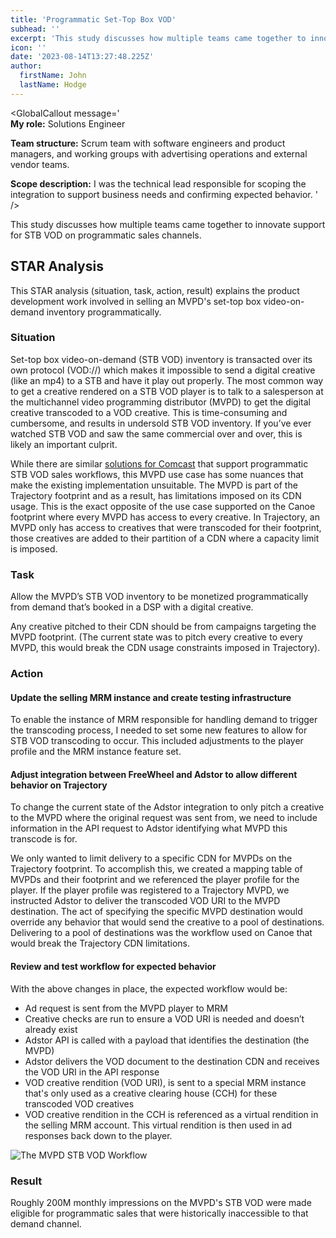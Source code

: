 ```yaml
---
title: 'Programmatic Set-Top Box VOD'
subhead: ''
excerpt: 'This study discusses how multiple teams came together to innovate support for STB VOD on programmatic sales channels.'
icon: ''
date: '2023-08-14T13:27:48.225Z'
author:
  firstName: John
  lastName: Hodge
---
```



<GlobalCallout
  message='  
  **My role:** Solutions Engineer
  
  **Team structure:** Scrum team with software engineers and product managers, and working groups with advertising operations and external vendor teams.
  
  **Scope description:** I was the technical lead responsible for scoping the integration to support business needs and confirming expected behavior.
'
/>

This study discusses how multiple teams came together to innovate support for STB
VOD on programmatic sales channels.

## STAR Analysis

This STAR analysis (situation, task, action, result) explains the product development work involved in selling an MVPD's set-top box video-on-demand inventory programmatically.

### Situation

<GlobalCallout message='Give context about the problem' type='note' />

Set-top box video-on-demand (STB VOD) inventory is transacted over its own protocol (VOD://) which makes it impossible to send a digital creative (like an mp4) to a STB and have it play out properly. The most common way to get a creative rendered on a STB VOD player is to talk to a salesperson at the multichannel video programming distributor (MVPD) to get the digital creative transcoded to a VOD creative. This is time-consuming and cumbersome, and results in undersold STB VOD inventory. If you’ve ever watched STB VOD and saw the same commercial over and over, this is likely an important culprit.

While there are similar [solutions for Comcast](https://www.comcasttechnologysolutions.com/news/comcast-technology-solutions-and-freewheel-partner-bring-programmatic-advertising-demand) that support programmatic STB VOD sales workflows, this MVPD use case has some nuances that make the existing implementation unsuitable. The MVPD is part of the Trajectory footprint and as a result, has limitations imposed on its CDN usage. This is the exact opposite of the use case supported on the Canoe footprint where every MVPD has access to every creative. In Trajectory, an MVPD only has access to creatives that were transcoded for their footprint, those creatives are added to their partition of a CDN where a capacity limit is imposed.

### Task

<GlobalCallout
  message='Describe what we needed to do to solve the problem.'
  type='note'
/>

Allow the MVPD’s STB VOD inventory to be monetized programmatically from demand that’s booked in a DSP with a digital creative.

Any creative pitched to their CDN should be from campaigns targeting the MVPD footprint. (The current state was to pitch every creative to every MVPD, this would break the CDN usage constraints imposed in Trajectory).

### Action

<GlobalCallout message='Explain how we solved the problem' type='note' />

#### Update the selling MRM instance and create testing infrastructure

To enable the instance of MRM responsible for handling demand to trigger the transcoding process, I needed to set some new features to allow for STB VOD transcoding to occur. This included adjustments to the player profile and the MRM instance feature set.

<GlobalCallout
  message='This item touches on pretty specific and proprietary information, so I’m intentionally being a bit vague here.'
  type='note'
/>

#### Adjust integration between FreeWheel and Adstor to allow different behavior on Trajectory

To change the current state of the Adstor integration to only pitch a creative to the MVPD where the original request was sent from, we need to include information in the API request to Adstor identifying what MVPD this transcode is for.

We only wanted to limit delivery to a specific CDN for MVPDs on the Trajectory footprint. To accomplish this, we created a mapping table of MVPDs and their footprint and we referenced the player profile for the player. If the player profile was registered to a Trajectory MVPD, we instructed Adstor to deliver the transcoded VOD URI to the MVPD destination. The act of specifying the specific MVPD destination would override any behavior that would send the creative to a pool of destinations. Delivering to a pool of destinations was the workflow used on Canoe that would break the Trajectory CDN limitations.

#### Review and test workflow for expected behavior

With the above changes in place, the expected workflow would be:

- Ad request is sent from the MVPD player to MRM
- Creative checks are run to ensure a VOD URI is needed and doesn’t already exist
- Adstor API is called with a payload that identifies the destination (the MVPD)
- Adstor delivers the VOD document to the destination CDN and receives the VOD URI in the API response
- VOD creative rendition (VOD URI), is sent to a special MRM instance that's only used as a creative clearing house (CCH) for these transcoded VOD creatives
- VOD creative rendition in the CCH is referenced as a virtual rendition in the selling MRM account. This virtual rendition is then used in ad responses back down to the player.

<GlobalCallout
  message='This workflow is intensely oversimplified and in some cases, I sacrificed precision for brevity and confidentiality. This is a generally accurate representation of the workflow, with several small caveats. If you know this integration inside and out, feel free to roast me in the comments.'
  type='alert'
/>

![The MVPD STB VOD Workflow](/img/stb_vod_workflow.svg)

### Result

<GlobalCallout message='Explain the outcome of the solution' type='note' />

Roughly 200M monthly impressions on the MVPD's STB VOD were made eligible for programmatic sales that were historically inaccessible to that demand channel.
